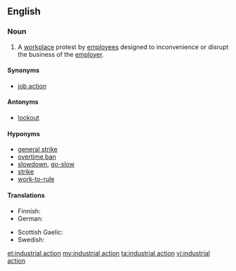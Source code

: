 ==English==
{{wikipedia}}

===Noun===
{{en-noun|head=[[industrial]] [[action]]}}

# {{context|chiefly|British|lang=en}} A [[workplace]] protest by [[employee|employees]] designed to inconvenience or disrupt the business of the [[employer]].

====Synonyms====
* [[job action]] {{qualifier|US}}

====Antonyms====
* [[lockout]]

====Hyponyms====
* [[general strike]]
* [[overtime ban]]
* [[slowdown]], [[go-slow]]
* [[strike]]
* [[work-to-rule]]

====Translations====
{{trans-top|workplace protest}}
* Finnish: {{t+|fi|työtaistelu}}
* German: {{t+|de|Arbeitskampf|m}}
{{trans-mid}}
* Scottish Gaelic: {{t-|gd|stailc|f}}
* Swedish: {{t-|sv|stridsåtgärd|c}}
{{trans-bottom}}

[[et:industrial action]]
[[my:industrial action]]
[[ta:industrial action]]
[[vi:industrial action]]